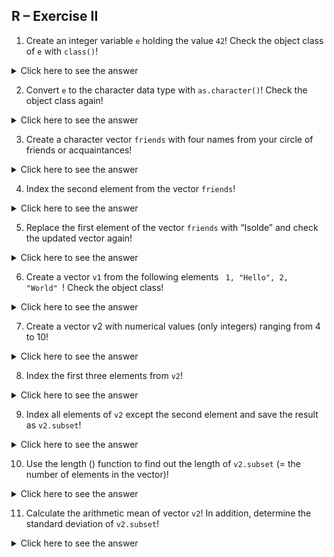 ::: {#main .site-main role="main"}
::: entry-header
# R -- Exercise II {#r-exercise-ii .entry-title}
:::

::: entry-content
1) Create an integer variable `e` holding the value `42`! Check the object class of `e` with `class()`!

<details>
  <summary>Click here to see the answer</summary>
``` r
e <- 42L

class(e)
## [1] "integer"
```
</details>

2) Convert `e` to the character data type with `as.character()`! Check the object class again!

<details>
  <summary>Click here to see the answer</summary>
``` r
e <- as.character(e)

class(e)
## [1] "character"
```
</details>

3) Create a character vector `friends` with four names from your circle of friends or acquaintances!

<details>
  <summary>Click here to see the answer</summary>
``` r
friends <- c("Anna", "Otto", "Natan", "Ede")

friends
## [1] "Anna"  "Otto"  "Natan" "Ede"
```
</details>

4) Index the second element from the vector `friends`!

<details>
  <summary>Click here to see the answer</summary>
``` r
friends[2]
## [1] "Otto"
```
</details>

5) Replace the first element of the vector `friends` with "Isolde" and check the updated vector again!

<details>
  <summary>Click here to see the answer</summary>
``` r
freunde[1] <- "Isolde"

freunde
## [1] "Isolde" "Otto"   "Natan"  "Ede"
```
</details>

6) Create a vector `v1` from the following elements ` 1, "Hello", 2, "World" `! Check the object class!

<details>
  <summary>Click here to see the answer</summary>
``` r
v1 <- c(1, "Hello", 2, "World")

v1
## [1] "1"     "Hello" "2"     "World"

class(v1)
## [1] "character"
```
</details>

7) Create a vector v2 with numerical values ​​(only integers) ranging from 4 to 10!

<details>
  <summary>Click here to see the answer</summary>
``` r
v2 <- c(4, 5, 6, 7, 8, 9, 10)

v2
## [1]  4  5  6  7  8  9 10

# or use the sequence operator ":"

v2 <- c(4:10)

v2
## [1]  4  5  6  7  8  9 10
```
</details>

8) Index the first three elements from `v2`!

<details>
  <summary>Click here to see the answer</summary>
``` r
v2[1:3]
## [1] 4 5 6

# or:

v2[ c(1, 2, 3) ]
## [1] 4 5 6
```
</details>

9) Index all elements of `v2` except the second element and save the result as `v2.subset`!

<details>
  <summary>Click here to see the answer</summary>
``` r
v2.subset <- v2[-2]

v2.subset
## [1]  4  6  7  8  9 10
```
</details>

10) Use the length () function to find out the length of `v2.subset` (= the number of elements in the vector)!

<details>
  <summary>Click here to see the answer</summary>
``` r
length(v2.subset)
## [1] 6
```
</details>

11) Calculate the arithmetic mean of vector `v2`! In addition, determine the standard deviation of `v2.subset`!

<details>
  <summary>Click here to see the answer</summary>
  ``` r
  mean(v2)
  ## [1] 7

  sd(v2.subset)
  ## [1] 2.160247
  ```
</details>

:::
:::
